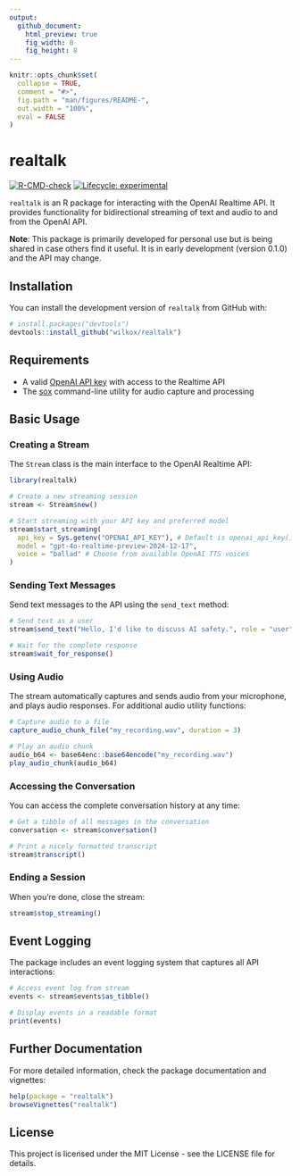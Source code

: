 ```yaml
---
output:
  github_document:
    html_preview: true
    fig_width: 8
    fig_height: 8
---
```


<!-- README.md is generated from README.Rmd. Please edit that file -->

```r
knitr::opts_chunk$set(
  collapse = TRUE,
  comment = "#>",
  fig.path = "man/figures/README-",
  out.width = "100%",
  eval = FALSE
)
```

# realtalk

<!-- badges: start -->
[![R-CMD-check](https://github.com/wilkox/realtalk/actions/workflows/R-CMD-check.yaml/badge.svg)](https://github.com/wilkox/realtalk/actions/workflows/R-CMD-check.yaml)
[![Lifecycle: experimental](https://img.shields.io/badge/lifecycle-experimental-orange.svg)](https://lifecycle.r-lib.org/articles/stages.html#experimental)
<!-- badges: end -->

`realtalk` is an R package for interacting with the OpenAI Realtime API. It provides functionality for bidirectional streaming of text and audio to and from the OpenAI API.

**Note**: This package is primarily developed for personal use but is being shared in case others find it useful. It is in early development (version 0.1.0) and the API may change.

## Installation

You can install the development version of `realtalk` from GitHub with:

```r
# install.packages("devtools")
devtools::install_github("wilkox/realtalk")
```

## Requirements

- A valid [OpenAI API key](https://platform.openai.com/api-keys) with access to the Realtime API
- The [sox](https://sox.sourceforge.net/) command-line utility for audio capture and processing

## Basic Usage

### Creating a Stream

The `Stream` class is the main interface to the OpenAI Realtime API:

```r
library(realtalk)

# Create a new streaming session
stream <- Stream$new()

# Start streaming with your API key and preferred model
stream$start_streaming(
  api_key = Sys.getenv("OPENAI_API_KEY"), # Default is openai_api_key()
  model = "gpt-4o-realtime-preview-2024-12-17",
  voice = "ballad" # Choose from available OpenAI TTS voices
)
```

### Sending Text Messages

Send text messages to the API using the `send_text` method:

```r
# Send text as a user
stream$send_text("Hello, I'd like to discuss AI safety.", role = "user", trigger_response = TRUE)

# Wait for the complete response
stream$wait_for_response()
```

### Using Audio

The stream automatically captures and sends audio from your microphone, and plays audio responses. For additional audio utility functions:

```r
# Capture audio to a file
capture_audio_chunk_file("my_recording.wav", duration = 3)

# Play an audio chunk
audio_b64 <- base64enc::base64encode("my_recording.wav")
play_audio_chunk(audio_b64)
```

### Accessing the Conversation

You can access the complete conversation history at any time:

```r
# Get a tibble of all messages in the conversation
conversation <- stream$conversation()

# Print a nicely formatted transcript
stream$transcript()
```

### Ending a Session

When you're done, close the stream:

```r
stream$stop_streaming()
```

## Event Logging

The package includes an event logging system that captures all API interactions:

```r
# Access event log from stream
events <- stream$events$as_tibble()

# Display events in a readable format
print(events)
```

## Further Documentation

For more detailed information, check the package documentation and vignettes:

```r
help(package = "realtalk")
browseVignettes("realtalk")
```

## License

This project is licensed under the MIT License - see the LICENSE file for details.
